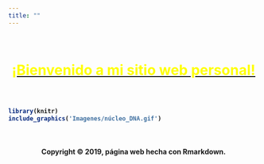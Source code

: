 ```yaml
---
title: ""
---
```


<br>

<center><h1><strong><u><font color="yellow">¡Bienvenido a mi sitio web personal!</font></u><strong></p></h1></center>

<br>

<!-- la imagen la saque de esta página de gifs muy bonitos!!!!: https://www.amoebasisters.com/ -->
```r
library(knitr)
include_graphics('Imagenes/núcleo_DNA.gif')
```

<br>

<H4 align="center"> Copyright &copy; 2019, página web hecha con Rmarkdown. </H4>

